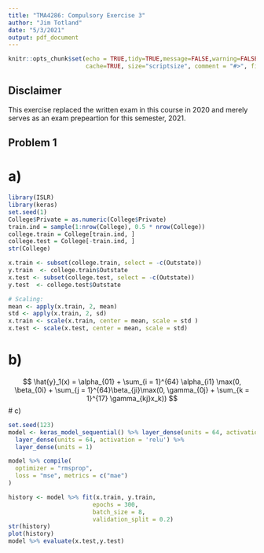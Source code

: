 ```yaml
---
title: "TMA4286: Compulsory Exercise 3"
author: "Jim Totland"
date: "5/3/2021"
output: pdf_document
---
```


```r
knitr::opts_chunk$set(echo = TRUE,tidy=TRUE,message=FALSE,warning=FALSE,strip.white=TRUE,prompt=FALSE,
                      cache=TRUE, size="scriptsize", comment = "#>", fig.align = "center")
```
## Disclaimer
This exercise replaced the written exam in this course in 2020 and merely serves as an exam prepeartion for this semester, 2021.

## Problem 1
# a)
```r
library(ISLR)
library(keras)
set.seed(1)
College$Private = as.numeric(College$Private)
train.ind = sample(1:nrow(College), 0.5 * nrow(College)) 
college.train = College[train.ind, ]
college.test = College[-train.ind, ]
str(College)

x.train <- subset(college.train, select = -c(Outstate))
y.train  <- college.train$Outstate
x.test <- subset(college.test, select = -c(Outstate))
y.test  <- college.test$Outstate

# Scaling:
mean <- apply(x.train, 2, mean)
std <- apply(x.train, 2, sd)
x.train <- scale(x.train, center = mean, scale = std )
x.test <- scale(x.test, center = mean, scale = std)
```

# b)

$$
\hat{y}_1(x) = \alpha_{01} + \sum_{i = 1}^{64} \alpha_{i1} \max(0, \beta_{0i} + \sum_{j = 1}^{64}\beta_{ji}\max(0, \gamma_{0j} +  \sum_{k = 1}^{17} \gamma_{kj}x_k))
$$
# c) 

```r
set.seed(123)
model <- keras_model_sequential() %>% layer_dense(units = 64, activation = 'relu', input_shape = ncol(x.train)) %>% 
  layer_dense(units = 64, activation = 'relu') %>%
  layer_dense(units = 1)

model %>% compile(
  optimizer = "rmsprop",
  loss = "mse", metrics = c("mae")
)

history <- model %>% fit(x.train, y.train,
                        epochs = 300,
                        batch_size = 8,
                        validation_split = 0.2)
str(history)
plot(history)
model %>% evaluate(x.test,y.test)
```


